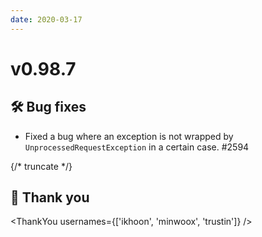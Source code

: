 ```yaml
---
date: 2020-03-17
---
```


# v0.98.7

## 🛠️ Bug fixes

- Fixed a bug where an exception is not wrapped by `UnprocessedRequestException` in a certain case. #2594

{/* truncate */}

## 🙇 Thank you

<ThankYou usernames={['ikhoon', 'minwoox', 'trustin']} />
